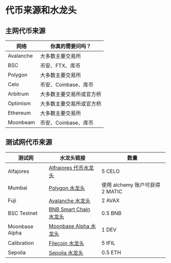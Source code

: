 # 代币来源和水龙头

## 主网代币来源

| 网络      | ​你真的需要问吗？                |
| --------- | ---------------------------- |
| Avalanche | 大多数主要交易所                |
| BSC       | 币安、FTX、库币                |
| Polygon   | 大多数主要交易所                |
| Celo      | 币安、Coinbase、库币           |
| Arbitrum  | 大多数主要交易所或官方桥         |
| Optimism  | 大多数主要交易所或官方桥         |
| Ethereum  | 大多数主要交易所                |
| Moonbeam  | 币安、Coinbase、库币           |

## 测试网代币来源

| 测试网         | ​水龙头链接                                                                     | ​数量                        |
| -------------- | ------------------------------------------------------------------------------- | ---------------------------- |
| Alfajores      | [​​Alfrajores 代币水龙头](https://faucet.celo.org/)                            | 5 CELO                       |
| Mumbai         | [​​Polygon 水龙头](https://faucet.polygon.technology/)                          | 使用 alchemy 账户可获得 2 MATIC |
| Fuji           | [Avalanche 水龙头​​](https://faucet.avax.network/)                              | 2 AVAX                       |
| BSC Testnet    | [​​BNB Smart Chain 水龙头](https://testnet.bnbchain.org/faucet-smart)           | 0.5 BNB                      |
| Moonbase Alpha | [​​Moonbase Alpha 水龙头](https://apps.moonbeam.network/moonbase-alpha/faucet/)  | 1 DEV                        |
| Calibration    | [Filecoin 水龙头](https://faucet.calibnet.chainsafe-fil.io/)                    | 5 tFIL                       |
| Sepolia        | [Sepolia 水龙头](https://sepoliafaucet.com/)                                    | 0.5 ETH                      |

